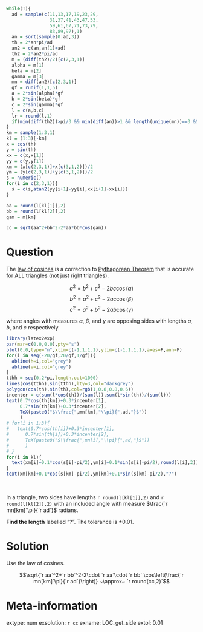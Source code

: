 ```r
while(T){
  ad = sample(c(11,13,17,19,23,29,
                31,37,41,43,47,53,
                59,61,67,71,73,79,
                83,89,97),1)
  an = sort(sample(0:ad,3))
  th = 2*an*pi/ad
  an2 = c(an,an[1]+ad)
  th2 = 2*an2*pi/ad
  m = (diff(th2)/2)[c(2,3,1)]
  alpha = m[1]
  beta = m[2]
  gamma = m[3]
  mn = diff(an2)[c(2,3,1)]
  gf = runif(1,1,5)
  a = 2*sin(alpha)*gf
  b = 2*sin(beta)*gf
  c = 2*sin(gamma)*gf
  l = c(a,b,c)
  lr = round(l,1)
  if(min(diff(th2))>pi/3 && min(diff(an))>1 && length(unique(mn))==3 && length(unique(lr))==3){break}
}
km = sample(1:3,1)
kl = (1:3)[-km]
x = cos(th)
y = sin(th)
xx = c(x,x[1])
yy = c(y,y[1])
xm = (x[c(2,3,1)]+x[c(3,1,2)])/2
ym = (y[c(2,3,1)]+y[c(3,1,2)])/2
s = numeric()
for(i in c(2,3,1)){
  s = c(s,atan2(yy[i+1]-yy[i],xx[i+1]-xx[i]))
}

aa = round(l[kl[1]],2)
bb = round(l[kl[2]],2)
gam = m[km]

cc = sqrt(aa^2+bb^2-2*aa*bb*cos(gam))

```

Question
========

The [law of cosines](https://en.wikipedia.org/wiki/Law_of_cosines) is a correction to [Pythagorean Theorem](https://en.wikipedia.org/wiki/Pythagorean_theorem) that is accurate for ALL triangles (not just right triangles).

$$a^2 = b^2+c^2-2bc\cos(\alpha)$$
$$b^2 = a^2+c^2-2ac\cos(\beta)$$
$$c^2 = a^2+b^2-2ab\cos(\gamma)$$

where angles with measures $\alpha$, $\beta$, and $\gamma$ are opposing sides with lengths $a$, $b$, and $c$ respectively.

```r
library(latex2exp)
par(mar=c(0,0,0,0),pty="s")
plot(0,0,type="n",xlim=c(-1.1,1.1),ylim=c(-1.1,1.1),axes=F,ann=F)
for(i in seq(-20/gf,20/gf,1/gf)){
  abline(h=i,col="grey")
  abline(v=i,col="grey")
}
tthh = seq(0,2*pi,length.out=1000)
lines(cos(tthh),sin(tthh),lty=3,col="darkgrey")
polygon(cos(th),sin(th),col=rgb(1,0.8,0.8,0.6))
incenter = c(sum(l*cos(th))/(sum(l)),sum(l*sin(th))/(sum(l)))
text(0.7*cos(th[km])+0.3*incenter[1],
     0.7*sin(th[km])+0.3*incenter[2],
     TeX(paste0("$\\frac{",mn[km],"\\pi}{",ad,"}$"))
     )
# for(i in 1:3){
#   text(0.7*cos(th[i])+0.3*incenter[1],
#      0.7*sin(th[i])+0.3*incenter[2],
#      TeX(paste0("$\\frac{",mn[i],"\\pi}{",ad,"}$"))
#      )
# }
for(i in kl){
  text(xm[i]+0.1*cos(s[i]-pi/2),ym[i]+0.1*sin(s[i]-pi/2),round(l[i],2))
}
text(xm[km]+0.1*cos(s[km]-pi/2),ym[km]+0.1*sin(s[km]-pi/2),"?")
```
\

In a triangle, two sides have lengths `r round(l[kl[1]],2)` and `r round(l[kl[2]],2)` with an included angle with measure $\frac{`r mn[km]`\pi}{`r ad`}$ radians.

**Find the length** labelled "?". The tolerance is $\pm 0.01$.


Solution
========

Use the law of cosines.

$$\sqrt{`r aa`^2+`r bb`^2-2\cdot `r aa`\cdot `r bb` \cos\left(\frac{`r mn[km]`\pi}{`r ad`}\right)} ~\approx~ `r round(cc,2)`$$



Meta-information
============
extype: num
exsolution: `r cc`
exname: LOC_get_side
extol: 0.01